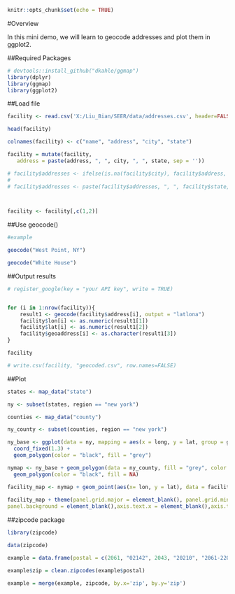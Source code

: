```{r setup, include=FALSE}
knitr::opts_chunk$set(echo = TRUE)
```

#Overview

In this mini demo, we will learn to geocode addresses and plot them in ggplot2.

##Required Packages
```{r}
# devtools::install_github("dkahle/ggmap")
library(dplyr)
library(ggmap)
library(ggplot2)
```


##Load file
```{r}
facility <- read.csv('X:/Liu_Bian/SEER/data/addresses.csv', header=FALSE)

head(facility)

colnames(facility) <- c("name", "address", "city", "state")

facility = mutate(facility,
   address = paste(address, ", ", city, ", ", state, sep = ''))

# facility$addresses <- ifelse(is.na(facility$city), facility$address, paste(facility$address, ", ", facility$city, sep = ""))
# 
# facility$addresses <- paste(facility$addresses, ", ", facility$state, sep = "")



facility <- facility[,c(1,2)]

```

##Use geocode()
```{r}

#example 

geocode("West Point, NY")

geocode("White House")
```

##Output results
```{r, include = FALSE}

# register_google(key = "your API key", write = TRUE)


for (i in 1:nrow(facility)){
    result1 <- geocode(facility$address[i], output = "latlona")
    facility$lon[i] <- as.numeric(result1[1])
    facility$lat[i] <- as.numeric(result1[2])
    facility$geoaddress[i] <- as.character(result1[3])
}

facility

# write.csv(facility, "geocoded.csv", row.names=FALSE)
```

##Plot
```{r}
states <- map_data("state")

ny <- subset(states, region == "new york")

counties <- map_data("county")

ny_county <- subset(counties, region == "new york")

ny_base <- ggplot(data = ny, mapping = aes(x = long, y = lat, group = group)) +
  coord_fixed(1.3) +
  geom_polygon(color = "black", fill = "grey")

nymap <- ny_base + geom_polygon(data = ny_county, fill = "grey", color = "white") +
  geom_polygon(color = "black", fill = NA) 

facility_map <- nymap + geom_point(aes(x= lon, y = lat), data = facility, inherit.aes = FALSE, col = "red", size = 1) 
 
facility_map + theme(panel.grid.major = element_blank(), panel.grid.minor = element_blank(),
panel.background = element_blank(),axis.text.x = element_blank(),axis.text.y = element_blank(),axis.ticks = element_blank()) + labs(x=NULL, y=NULL)  + labs(title = "New York State Lung Cancer Facilities") 


```

##zipcode package
```{r, include = FALSE}
library(zipcode)

data(zipcode)

example = data.frame(postal = c(2061, "02142", 2043, "20210", "2061-2203", "SW1P 3JX", "210", '02199-1880'))

example$zip = clean.zipcodes(example$postal)

example = merge(example, zipcode, by.x='zip', by.y='zip')
```


